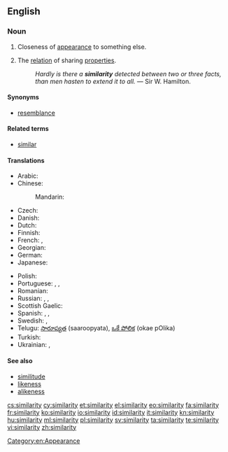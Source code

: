 {{wikipedia}}
==English==

===Noun===
{{en-noun|similarities}}

# Closeness of [[appearance]] to something else.
# {{philosophy}} The [[relation]] of sharing [[properties]].
#: ''Hardly is there a '''similarity''' detected between two or three facts, than men hasten to extend it to all.'' &mdash; Sir W. Hamilton.

====Synonyms====
* [[resemblance]]

====Related terms====
* [[similar]]

====Translations====
{{trans-top|closeness}}
* Arabic: {{t-|ar|تشابه|m|tr=tašābuh|sc=Arab}}
* Chinese:
*: Mandarin: {{t|cmn|相似|tr=xiāngsì|sc=Hani}}
* Czech: {{t-|cs|podobnost|f}}
* Danish: {{t-|da|lighed|c}}
* Dutch: {{t+|nl|gelijkenis|f}}
* Finnish: {{t-|fi|samankaltaisuus}}
* French: {{t+|fr|similarité|f}}, {{t+|fr|similitude|f}}
* Georgian: {{t-|ka|მსგავსება|tr=msgavseba|sc=Geor}}
* German: {{t+|de|Ähnlichkeit|f}}
* Japanese: {{t+|ja|類似|tr=るいじ, ruiji|sc=Jpan}}
{{trans-mid}}
* Polish: {{t+|pl|podobieństwo|n}}
* Portuguese: {{t+|pt|semelhança|f}}, {{t-|pt|similardidade|f}}, {{t|pt|similaridade|f}}
* Romanian: {{t-|ro|similaritate}}
* Russian: {{t+|ru|сходство|n|tr=sxódstvo|sc=Cyrl}}, {{t+|ru|подобие|n|tr=podóbije|sc=Cyrl}}, {{t+|ru|схожесть|f|tr=sxóžestʹ|sc=Cyrl}}
* Scottish Gaelic: {{t-|gd|coltas|m}}
* Spanish: {{t-|es|semejanza|f}},  {{t+|es|similitud|f}}, {{qualifier|barbarism}} {{t-|es|similaridad|f}}
* Swedish: {{t+|sv|likhet}},  {{t-|sv|Similaritet}}
* Telugu: [[సారూప్యత]] (saaroopyata), [[ఒకే పోలిక]] (okae pOlika)
* Turkish: {{t+|tr|benzerlik}}
* Ukrainian: {{t-|uk|схожість|f|tr=sxóžistʹ|sc=Cyrl}}, {{t-|uk|подібність|f|tr=podíbnistʹ|sc=Cyrl}}
{{trans-bottom}}

====See also====
* [[similitude]]
* [[likeness]]
* [[alikeness]]

[[Category:en:Appearance]]

[[cs:similarity]]
[[cy:similarity]]
[[et:similarity]]
[[el:similarity]]
[[eo:similarity]]
[[fa:similarity]]
[[fr:similarity]]
[[ko:similarity]]
[[io:similarity]]
[[id:similarity]]
[[it:similarity]]
[[kn:similarity]]
[[hu:similarity]]
[[ml:similarity]]
[[pl:similarity]]
[[sv:similarity]]
[[ta:similarity]]
[[te:similarity]]
[[vi:similarity]]
[[zh:similarity]]